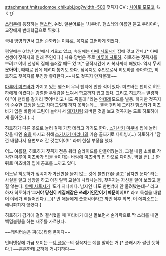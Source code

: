 attachment:/mitsudomoe_chikubi.jpg?width=500
젖꼭지 CV : [[사이토 모모코]]
ちくび

[[쓰리몬]]에 등장하는 [[햄스터]]. 수컷. 
일본어로는 '치쿠비'. 햄스터의 이름만 듣고 쿠리야마, 교장에게 변태학급으로 찍혔다.

국내 방영되면서 표현 순화라는 이유로. 꼭지로 표현하게 되었다.

평일에는 6학년 3반에서 기르고 있고, 휴일에는 [[야베 사토시]]가 집에 갖고 간다.[* 야베 선생이 젖꼭지의 원래 주인이다.] 사육 당번은 주로 [[마루이 히토하]]. 히토하는 젖꼭지를 보려고 야베 선생의 집에 놀러갈 때도 있고[* 공작시간에 키 복사까지 해놨다. 역시 '''무서운아이'''], 때때로 집에 데려다 놓기도 한다. 젖꼭지도 주인으로서 히토하를 좋아하고, 히토하도 젖꼭지를 무진장 좋아한다.~~나도 젖꼭지 만져볼래!~~

[[마루이 미츠바]]가 가지고 있는 햄스터 무늬 팬티에 반한 적이 있다. 미츠바는 팬티로 히토하에게 이겼다는 강렬한 우월감을 느껴서 학교까지 입고 왔다. 그리고 히토하는 발광하여 "이 팬티를 갈가리 찢어버리고 나도 죽을래!"라는 [[얀데레]] 모드를 발동. 하지만 젖꼭지의 순수한 표정을 보고 차마 그렇게 하지 못하는데…. 결국 팬티에 그려진 햄스터가 미츠바가 입은 바람에 그림이 늘어나서 [[돼지]]처럼 돼버린 것을 보고 젖꼭지는 도로 히토하에게 돌아온다.(…)

히토하가 다른 곳으로 놀러 갈때 가끔 데리고 가기도 한다.
[[스기사키 미쿠]]네 집에 놀러 갔을 때엔 [[술]]을 마시고 취해 [[스기사키 마리나]]의 가슴 골짜기로 다이빙.(…) 히토하가 "잠깐 배탈나서 용변보러 간 것 뿐이야!!" 라며 현실 부정을 했다.

어느 여름철, 히토하가 젖꼭지 전용 워터 슬라이드를 만들어줬는데, 그걸 내림 소바로 착각한 [[마루이 미츠바]]가 입을 들이대는 바람에 미츠바의 입 안으로 다이빙. 먹힐 뻔(…) 한 뒤로 미츠바의 입에 공포를 느끼고 있다.

어느날 히토하가 젖꼭지가 자신만을 물지 않는 것에 불만(?)을 품고 '남자만 문다' 라는 사실을 알고 남장을 하고 아침 일찍 교실에 나타나는데, 젖꼭지는 자신을 알아 보았고 물질 않는다. [[야베 사토시]]가 '도가 지나치다. 남자인 나도 한번밖에 안 물려봤는데~' 라고 하자 히토하가''' '그거야 당신이 계집애같은 쓰레기인간이기 때문이지!!!' ''' 라고 독설을 내뱉어 야베가 삐뚤어진다.(...)[* 반 애들에게 숫총각이라고 까인 직후 회복. 이 에피소드는 애니화하지 않았다.]

히토하가 감기에 걸려 결석했을 때 후타바가 대신 돌보면서 손가락으로 딱 소리를 내면 백덤블링을 하는 재주를 가르쳤다.

~~캐릭터송은 찌(ち)타령 뿐이다~~

인터넷상에 가끔 보이는 --[http://bbs2.ruliweb.daum.net/gaia/do/ruliweb/default/community/325/read?articleId=13844919&bbsId=G005&itemId=143&pageIndex=21 이 플짤]--의 젖꼭지는 얘를 말하는 거.[* 플래시가 짤린 듯하다.] ~~훈훈한데 묘하게 거시기하다~~
